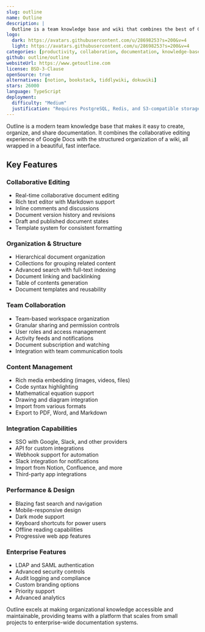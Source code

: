 ```yaml
---
slug: outline
name: Outline
description: |
  Outline is a team knowledge base and wiki that combines the best of Google Docs and Notion with a focus on speed, collaboration, and elegant design.
logo:
  dark: https://avatars.githubusercontent.com/u/28698253?s=200&v=4
  light: https://avatars.githubusercontent.com/u/28698253?s=200&v=4
categories: [productivity, collaboration, documentation, knowledge-base]
github: outline/outline
websiteUrl: https://www.getoutline.com
license: BSD-3-Clause
openSource: true
alternatives: [notion, bookstack, tiddlywiki, dokuwiki]
stars: 26000
language: TypeScript
deployment:
  difficulty: "Medium"
  justification: "Requires PostgreSQL, Redis, and S3-compatible storage setup. OAuth configuration needed for authentication. Docker deployment available but needs proper environment configuration."
---
```


Outline is a modern team knowledge base that makes it easy to create, organize, and share documentation. It combines the collaborative editing experience of Google Docs with the structured organization of a wiki, all wrapped in a beautiful, fast interface.

## Key Features

### Collaborative Editing

- Real-time collaborative document editing
- Rich text editor with Markdown support
- Inline comments and discussions
- Document version history and revisions
- Draft and published document states
- Template system for consistent formatting

### Organization & Structure

- Hierarchical document organization
- Collections for grouping related content
- Advanced search with full-text indexing
- Document linking and backlinking
- Table of contents generation
- Document templates and reusability

### Team Collaboration

- Team-based workspace organization
- Granular sharing and permission controls
- User roles and access management
- Activity feeds and notifications
- Document subscription and watching
- Integration with team communication tools

### Content Management

- Rich media embedding (images, videos, files)
- Code syntax highlighting
- Mathematical equation support
- Drawing and diagram integration
- Import from various formats
- Export to PDF, Word, and Markdown

### Integration Capabilities

- SSO with Google, Slack, and other providers
- API for custom integrations
- Webhook support for automation
- Slack integration for notifications
- Import from Notion, Confluence, and more
- Third-party app integrations

### Performance & Design

- Blazing fast search and navigation
- Mobile-responsive design
- Dark mode support
- Keyboard shortcuts for power users
- Offline reading capabilities
- Progressive web app features

### Enterprise Features

- LDAP and SAML authentication
- Advanced security controls
- Audit logging and compliance
- Custom branding options
- Priority support
- Advanced analytics

Outline excels at making organizational knowledge accessible and maintainable, providing teams with a platform that scales from small projects to enterprise-wide documentation systems.